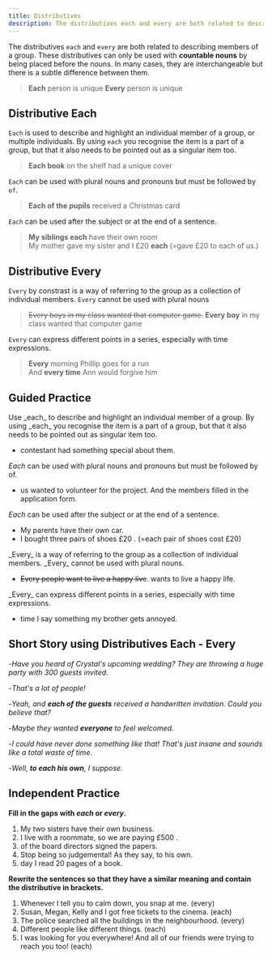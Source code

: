 ```yaml
---
title: Distributives
description: The distributives each and every are both related to describing members of a group
---
```


The distributives `each` and `every` are both related to describing members of a group. These distributives can only be used with **countable nouns** by being placed before the nouns. In many cases, they are interchangeable but there is a subtle difference between them.

> **Each** person is unique
> **Every** person is unique

## Distributive Each

`Each` is used to describe and highlight an individual member of a group, or multiple individuals. By using `each` you recognise the item is a part of a group, but that it also needs to be pointed out as a singular item too.

> **Each book** on the shelf had a unique cover

`Each` can be used with plural nouns and pronouns but must be followed by `of`.

> **Each of the pupils** received a Christmas card

`Each` can be used after the subject or at the end of a sentence.

> **My siblings each** have their own room <br />
> My mother gave my sister and I £20 **each** (=gave £20 to each of us.)

## Distributive Every

`Every` by constrast is a way of referring to the group as a collection of individual members. `Every` cannot be used with plural nouns

> ~~Every boys in my class wanted that computer game.~~ **Every boy** in my class wanted that computer game

`Every` can express different points in a series, especially with time expressions.

> **Every** morning Phillip goes for a run <br />
> And **every time** Ann would forgive him

## Guided Practice

<Sidenote mt={8}>
  Use _each_ to describe and highlight an individual member of a group. By using _each_ you
  recognise the item is a part of a group, but that it also needs to be pointed out as singular item
  too.
</Sidenote>

- <Blank /> contestant had something special about them. <InfoTooltip label="Each" />

<Sidenote>_Each_ can be used with plural nouns and pronouns but must be followed by of.</Sidenote>

- <Blank /> us wanted to volunteer for the project. And <Blank /> the members filled in the
  application form. <InfoTooltip label="Each of, each of" />

<Sidenote>_Each_ can be used after the subject or at the end of a sentence.</Sidenote>

- My parents <Blank /> have their own car. <InfoTooltip label="each" />
- I bought three pairs of shoes £20 <Blank /> . (=each pair of shoes cost £20) <InfoTooltip label="each" />

<Sidenote>
  _Every_ is a way of referring to the group as a collection of individual members. _Every_ cannot
  be used with plural nouns.
</Sidenote>

- ~~Every people want to live a happy live~~. <Blank /> wants to live a happy life. <InfoTooltip label="Every person" />

<Sidenote>
  _Every_ can express different points in a series, especially with time expressions.
</Sidenote>

- <Blank /> time I say something my brother gets annoyed. <InfoTooltip label="Every" />

## Short Story using Distributives Each - Every

-_Have you heard of Crystal's upcoming wedding? They are throwing a huge party with 300 guests invited._

-_That's a lot of people!_

-_Yeah, and **each of the guests** received a handwritten invitation. Could you believe that?_

-_Maybe they wanted **everyone** to feel welcomed._

-_I could have never done something like that! That's just insane and sounds like a total waste of time._

-_Well, **to each his own**, I suppose._

## Independent Practice

**Fill in the gaps with _each_ or _every_.**

1. My two sisters <Blank /> have their own business. <InfoTooltip label="each" />
2. I live with a roommate, so we are paying £500 <Blank />. <InfoTooltip label="each" />
3. <Blank /> of the board directors signed the papers. <InfoTooltip label="Each" />
4. Stop being so judgemental! As they say, to <Blank /> his own. <InfoTooltip label="each" />
5. <Blank /> day I read 20 pages of a book. <InfoTooltip label="(Both variants are possible, though every is used more often.)" />

**Rewrite the sentences so that they have a similar meaning and contain the distributive in brackets.**

1. Whenever I tell you to calm down, you snap at me. (every) <InfoTooltip label="Every time I tell you to calm down, you snap at me." />
2. Susan, Megan, Kelly and I got free tickets to the cinema. (each) <InfoTooltip label="Each of us got free tickets to the cinema." />
3. The police searched all the buildings in the neighbourhood. (every) <InfoTooltip label="The police searched every building in the neighbourhood." />
4. Different people like different things. (each) <InfoTooltip label="To each his own." />
5. I was looking for you everywhere! And all of our friends were trying to reach you too! (each) <InfoTooltip label="Each of our friends was trying to reach you too!" />
